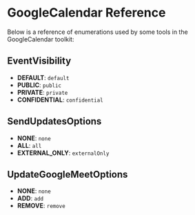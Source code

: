 # GoogleCalendar Reference

Below is a reference of enumerations used by some tools in the GoogleCalendar toolkit:

## EventVisibility

- **DEFAULT**: `default`
- **PUBLIC**: `public`
- **PRIVATE**: `private`
- **CONFIDENTIAL**: `confidential`

## SendUpdatesOptions

- **NONE**: `none`
- **ALL**: `all`
- **EXTERNAL_ONLY**: `externalOnly`

## UpdateGoogleMeetOptions

- **NONE**: `none`
- **ADD**: `add`
- **REMOVE**: `remove`



